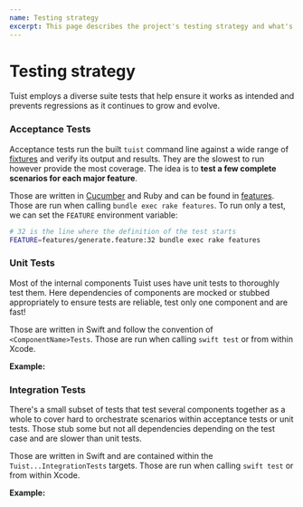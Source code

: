```yaml
---
name: Testing strategy
excerpt: This page describes the project's testing strategy and what's the most suitable case for each of them.
---
```


# Testing strategy

Tuist employs a diverse suite tests that help ensure it works as intended and prevents regressions as it continues to grow and evolve.

### Acceptance Tests

Acceptance tests run the built `tuist` command line against a wide range of [fixtures](https://github.com/tuist/tuist/tree/master/fixtures) and verify its output and results. They are the slowest to run however provide the most coverage. The idea is to **test a few complete scenarios for each major feature**.

Those are written in [Cucumber](https://cucumber.io/docs) and Ruby and can be found in [features](https://github.com/tuist/tuist/tree/master/features). Those are run when calling `bundle exec rake features`. To run only a test, we can set the `FEATURE` environment variable:

```bash
# 32 is the line where the definition of the test starts
FEATURE=features/generate.feature:32 bundle exec rake features
```

<Message
  title="Example"
  description="[`generate.features`](https://github.com/tuist/tuist/blob/master/features/generate.feature) has several scenarios that run `tuist generate` on a fixture, verify Xcode projects and workspaces are generated and finally verify the generated project build and test successfully."
/>

### Unit Tests

Most of the internal components Tuist uses have unit tests to thoroughly test them. Here dependencies of components are mocked or stubbed appropriately to ensure tests are reliable, test only one component and are fast!

Those are written in Swift and follow the convention of `<ComponentName>Tests`. Those are run when calling `swift test` or from within Xcode.

**Example:**

<Message
  title="Example"
  description="[TargetLinterTests](https://github.com/tuist/tuist/blob/master/Tests/TuistGeneratorTests/Linter/TargetLinterTests.swift) verifies all the different scenarios the target linter component can flag issues for."
/>

### Integration Tests

There's a small subset of tests that test several components together as a whole to cover hard to orchestrate scenarios within acceptance tests or unit tests. Those stub some but not all dependencies depending on the test case and are slower than unit tests.

Those are written in Swift and are contained within the `Tuist...IntegrationTests` targets. Those are run when calling `swift test` or from within Xcode.

**Example:**

<Message
  title="Example"
  description="[StableStructureIntegrationTests](https://github.com/tuist/tuist/blob/master/Tests/TuistIntegrationTests/Generator/StableStructureIntegrationTests.swift) dynamically generates projects with several dependencies and files in random orders and verifies the generated project is always the same even after several generation passes."
/>

